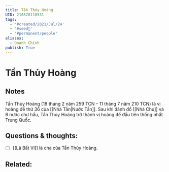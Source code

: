 ```yaml
---
title: Tần Thủy Hoàng
UID: 210828110531
tags:
  - '#created/2021/Jul/24'
  - '#seed🥜'
  - '#permanent/people'
aliases:
  - Doanh Chính
publish: True
---
```

# Tần Thủy Hoàng

## Notes
Tần Thủy Hoàng (18 tháng 2 năm 259 TCN – 11 tháng 7 năm 210 TCN) là vị hoàng đế thứ 36 của [[Nhà Tần|Nước Tần]]. Sau khi đánh đổ [[Nhà Chu]] và 6 nước chư hầu, Tần Thủy Hoàng trở thành vị hoàng đế đầu tiên thống nhất Trung Quốc.


## Questions & thoughts:
- [ ] [[Lã Bất Vi]] là cha của Tần Thủy Hoàng.

## Related:
